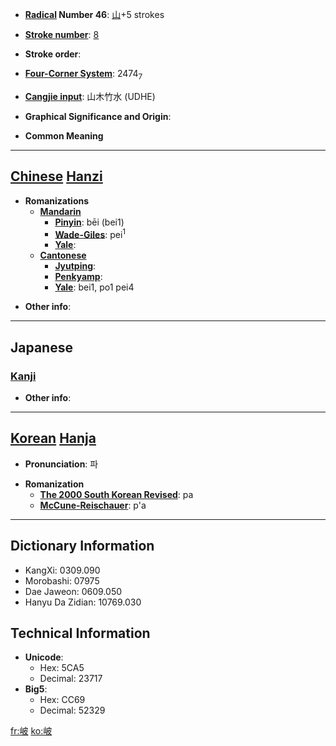 * '''[[Wiktionary:Chinese radical index| Radical]] Number 46''': [[Wiktionary:Chinese radical index 山|山]]+5 strokes

* '''[[Wiktionary:Chinese total strokes index|Stroke number]]''': [[Wiktionary:Chinese total strokes index 8|8]]

* '''Stroke order''': 

* '''[[Wiktionary:Chinese four corner index|Four-Corner System]]''': 2474<sub>7</sub>

* '''[[Wiktionary:Chinese Cangjie index|Cangjie input]]''': 山木竹水 (UDHE)

* '''Graphical Significance and Origin''': 

* '''Common Meaning'''

----

== [[Chinese]] [[Hanzi]] ==

* '''Romanizations'''
** '''[[Mandarin]]'''
*** '''[[Pinyin]]''': bēi (bei1)
*** '''[[Wade-Giles]]''': pei<sup>1</sup>
*** '''[[Yale]]''': 
** '''[[Cantonese]]'''
*** '''[[Jyutping]]''':
*** '''[[Penkyamp]]''': 
*** '''[[Yale]]''': bei1, po1 pei4

* '''Other info''': 

----

==Japanese==
===[[Kanji]]===
{{kanji|on readings=[[は]] (ha)
|kun readings=[[くずれるさま]] (kuzurerusama)
}}

* '''Other info''':  

----

== [[Korean]] [[Hanja]] ==

* '''Pronunciation''': 파

* '''Romanization'''
** '''[[The 2000 South Korean Revised Romanization|The 2000 South Korean Revised]]''': pa
** '''[[McCune-Reischauer]]''': p'a

----

== Dictionary Information ==

* KangXi: 0309.090
* Morobashi: 07975
* Dae Jaweon: 0609.050
* Hanyu Da Zidian: 10769.030

== Technical Information ==

* '''Unicode''':
** Hex: 5CA5
** Decimal: 23717
* '''Big5''':
** Hex: CC69
** Decimal: 52329

[[fr:岥]]
[[ko:岥]]